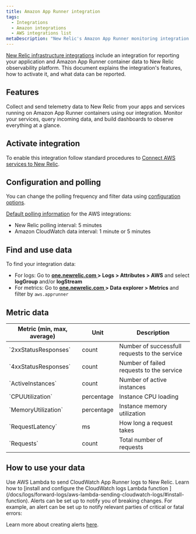 ```yaml
---
title: Amazon App Runner integration
tags:
  - Integrations
  - Amazon integrations
  - AWS integrations list
metaDescription: "New Relic's Amazon App Runner monitoring integration: what data it reports, and how to enable it."
---
```


[New Relic infrastructure integrations](/docs/infrastructure/integrations-getting-started/getting-started/introduction-infrastructure-integrations) include an integration for reporting your application and Amazon App Runner container data to New Relic observability platform. This document explains the integration's features, how to activate it, and what data can be reported.

## Features
Collect and send telemetry data to New Relic from your apps and services running on Amazon App Runner containers using our integration. Monitor your services, query incoming data, and build dashboards to observe everything at a glance. 

## Activate integration

To enable this integration follow standard procedures to [Connect AWS services to New Relic](/docs/infrastructure/infrastructure-integrations/getting-started/connect-aws-integrations-infrastructure).

## Configuration and polling 

You can change the polling frequency and filter data using [configuration options](/docs/integrations/new-relic-integrations/getting-started/configure-polling-frequency-data-collection-cloud-integrations).

[Default polling information](/docs/infrastructure/amazon-integrations/aws-integrations-list/aws-polling-intervals-infrastructure-integrations) for the AWS integrations:
- New Relic polling interval: 5 minutes
- Amazon CloudWatch data interval: 1 minute or 5 minutes


## Find and use data

To find your integration data: 

* For logs: Go to **[one.newrelic.com ](https://one.newrelic.com) > Logs > Attributes > AWS** and select **logGroup** and/or **logStream**
* For metrics: Go to **[one.newrelic.com ](https://one.newrelic.com) > Data explorer > Metrics** and filter by `aws.apprunner`

## Metric data

<table>
  <thead>
    <tr>
      <th style={{ width: "200px" }}>
      Metric (min, max, average)  
      </th>
      <th>
      Unit  
      </th>
      <th>
      Description
      </th>
    </tr>
  </thead>
    <tbody>
    <tr>
      <td>
      `2xxStatusResponses`
      </td>
      <td>
      count  
      </td>
      <td>
      Number of successfull requests to the service
      </td>
    </tr>
    <tr>
      <td>
      `4xxStatusResponses`  
      </td>
      <td>
      count  
      </td>
      <td>
      Number of failed requests to the service
      </td>
    </tr>
    <tr>
      <td>
      `ActiveInstances`
      </td>
      <td>
      count  
      </td>
      <td>
      Number of active instances
      </td>
    </tr>
    <tr>
      <td>
      `CPUUtilization`
      </td>
      <td>
      percentage  
      </td>
      <td>
      Instance CPU loading
      </td>
    </tr>
    <tr>
      <td>
      `MemoryUtilization`
      </td>
      <td>
      percentage  
      </td>
      <td>
      Instance memory utilization
      </td>
    </tr>
    <tr>
      <td>
      `RequestLatency`
      </td>
      <td>
      ms  
      </td>
      <td>
      How long a request takes
      </td>
    </tr>
    <tr>
      <td>
      `Requests`
      </td>
      <td>
      count  
      </td>
      <td>
      Total number of requests
      </td>
    </tr>
    </tbody>
</table>


## How to use your data

<CollapserGroup>
  <Collapser
    className="freq-link"
    id="logs"
    title="Access logs"
  >
Use AWS Lambda to send CloudWatch App Runner logs to New Relic. Learn how to [install and configure the CloudWatch logs Lambda function ](/docs/logs/forward-logs/aws-lambda-sending-cloudwatch-logs/#install-function).
  </Collapser>
  <CollapserGroup>
  <Collapser
    className="freq-link"
    id="alerts"
    title="Create alerts"
  >
Alerts can be set up to notify you of breaking changes. For example, an alert can be set up to notify relevant parties of critical or fatal errors:

Learn more about creating alerts [here](/docs/alerts-applied-intelligence/new-relic-alerts/learn-alerts/introduction-alerts/).
  </Collapser>

<CollapserGroup>
</CollapserGroup>
</CollapserGroup>
</CollapserGroup>
